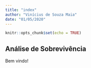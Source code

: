 ```yaml
---
title: "index"
author: "Vinícius de Souza Maia"
date: "01/05/2020"
---
```


```r
knitr::opts_chunk$set(echo = TRUE)
```

## Análise de Sobrevivência

Bem vindo!